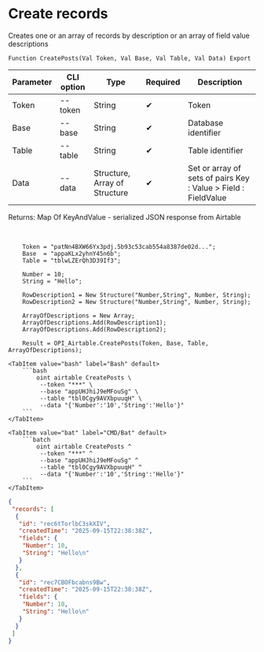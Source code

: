 ﻿---
sidebar_position: 3
description: Create records and other functions to work with Airtable in the Open Integration Package, a free open-source integration library for 1C:Enterprise 8, OneScript and CLI
keywords: [1C, 1С, 1С:Enterprise, 1С:Enterprise 8.3, API, Integration, Services, Exchange, OneScript, CLI, Airtable]
---


# Create records
 Creates one or an array of records by description or an array of field value descriptions



`Function CreatePosts(Val Token, Val Base, Val Table, Val Data) Export`

  | Parameter | CLI option | Type | Required | Description |
  |-|-|-|-|-|
  | Token | --token | String | &#x2714; | Token |
  | Base | --base | String | &#x2714; | Database identifier |
  | Table | --table | String | &#x2714; | Table identifier |
  | Data | --data | Structure, Array of Structure | &#x2714; | Set or array of sets of pairs Key : Value > Field : FieldValue |

  
  Returns:  Map Of KeyAndValue - serialized JSON response from Airtable

<br/>




```bsl title="1C:Enterprise/OneScript code example"
    Token = "patNn4BXW66Yx3pdj.5b93c53cab554a8387de02d...";
    Base  = "appaKLx2yhnY45n6b";
    Table = "tblwLZErQh3D39If3";

    Number = 10;
    String = "Hello";

    RowDescription1 = New Structure("Number,String", Number, String);
    RowDescription2 = New Structure("Number,String", Number, String);

    ArrayOfDescriptions = New Array;
    ArrayOfDescriptions.Add(RowDescription1);
    ArrayOfDescriptions.Add(RowDescription2);

    Result = OPI_Airtable.CreatePosts(Token, Base, Table, ArrayOfDescriptions);
```
 

 <Tabs>
  
    <TabItem value="bash" label="Bash" default>
        ```bash
            oint airtable CreatePosts \
             --token "***" \
             --base "appUHJhiJ9eMFouSg" \
             --table "tbl0Cgy9AVXbpuuqH" \
             --data "{'Number':'10','String':'Hello'}"
        ```
    </TabItem>
  
    <TabItem value="bat" label="CMD/Bat" default>
        ```batch
            oint airtable CreatePosts ^
             --token "***" ^
             --base "appUHJhiJ9eMFouSg" ^
             --table "tbl0Cgy9AVXbpuuqH" ^
             --data "{'Number':'10','String':'Hello'}"
        ```
    </TabItem>
</Tabs>


```json title="Result"
{
 "records": [
  {
   "id": "rec6tTorlbC3skXIV",
   "createdTime": "2025-09-15T22:38:38Z",
   "fields": {
    "Number": 10,
    "String": "Hello\n"
   }
  },
  {
   "id": "rec7CBOFbcabns9Bw",
   "createdTime": "2025-09-15T22:38:38Z",
   "fields": {
    "Number": 10,
    "String": "Hello\n"
   }
  }
 ]
}
```
